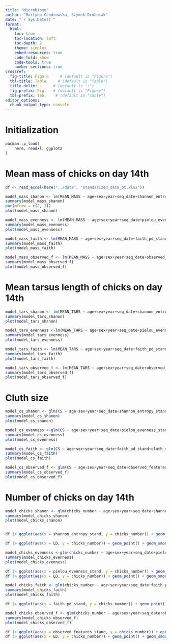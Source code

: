 ```yaml
---
title: "Microbiome"
author: "Martyna Cendrowska, Szymek Drobniak"
date: "`r Sys.Date()`"
format:
  html:
    toc: true
    toc-location: left
    toc-depth: 2
    theme: simplex
    embed-resources: true
    code-fold: show
    code-tools: true
    number-sections: true
crossref: 
  fig-title: Figure     # (default is "Figure")
  tbl-title: Table     # (default is "Table")
  title-delim: —     # (default is ":")
  fig-prefix: Fig.   # (default is "Figure")
  tbl-prefix: Tab.    # (default is "Table")
editor_options: 
  chunk_output_type: console
---
```


# Initialization

```r
pacman::p_load(
    here, readxl, ggplot2
)
```

# Mean mass of chicks on day 14th

```r
df <- read_excel(here("../data", "standarized_data_bt.xlsx"))

model_mass_shanon <- lm(MEAN_MASS ~ age+sex+year+seq_date+shannon_entropy_stand+cluth_manipulation+LD, data=df) 
summary(model_mass_shanon)
par(mfrow = c(2, 2))
plot(model_mass_shanon)

model_mass_evenness <- lm(MEAN_MASS ~ age+sex+year+seq_date+pielou_evenness_stand+cluth_manipulation+LD+sex*cluth_manipulation, data=df)
summary(model_mass_evenness)
plot(model_mass_evenness)

model_mass_faith <- lm(MEAN_MASS ~ age+sex+year+seq_date+faith_pd_stand+cluth_manipulation+LD+sex*cluth_manipulation, data=df)
summary(model_mass_faith)
plot(model_mass_faith)

model_mass_observed_f <- lm(MEAN_MASS ~ age+sex+year+seq_date+observed_features_stand+cluth_manipulation+LD+sex*cluth_manipulation, data=df)
summary(model_mass_observed_f)
plot(model_mass_observed_f)
```

# Mean tarsus length of chicks on day 14th

```r
model_tars_shanon <- lm(MEAN_TARS ~ age+sex+year+seq_date+shannon_entropy_stand+cluth_manipulation+LD+sex*cluth_manipulation, data=df) 
summary(model_tars_shanon)
plot(model_tars_shanon)

model_tars_evenness <-lm(MEAN_TARS ~ age+sex+year+seq_date+pielou_evenness_stand+cluth_manipulation+LD+sex*cluth_manipulation, data=df)
summary(model_tars_evenness)
plot(model_tars_evenness)

model_tars_faith <- lm(MEAN_TARS ~ age+sex+year+seq_date+faith_pd_stand+cluth_manipulation+LD+sex*cluth_manipulation, data=df)
summary(model_tars_faith)
plot(model_tars_faith)

model_tars_observed_f <- lm(MEAN_TARS ~ age+sex+year+seq_date+observed_features_stand+cluth_manipulation+LD+sex*cluth_manipulation, data=df)
summary(model_tars_observed_f)
plot(model_tars_observed_f)
```

# Cluth size

```r
model_cs_shanon <- glm(CS ~ age+sex+year+seq_date+shannon_entropy_stand+cluth_manipulation+LD, data=df) 
summary(model_cs_shanon)
plot(model_cs_shanon)

model_cs_evenness <-glm(CS ~ age+sex+year+seq_date+pielou_evenness_stand+cluth_manipulation+LD, data=df)
summary(model_cs_evenness)
plot(model_cs_evenness)

model_cs_faith <- glm(CS ~ age+sex+year+seq_date+faith_pd_stand+cluth_manipulation+LD, data=df)
summary(model_cs_faith)
plot(model_cs_faith)

model_cs_observed_f <- glm(CS ~ age+sex+year+seq_date+observed_features_stand+cluth_manipulation+LD, data=df)
summary(model_cs_observed_f)
plot(model_cs_observed_f)
```

# Number of chicks on day 14th

```r
model_chicks_shanon <- glm(chicks_number ~ age+sex+year+seq_date+shannon_entropy_stand+cluth_manipulation+LD, data=df) 
summary(model_chicks_shanon)
plot(model_chicks_shanon)


df |> ggplot(aes(x = shannon_entropy_stand, y = chicks_number)) + geom_point() + geom_smooth(method = "glm")

df |> ggplot(aes(x = LD, y = chicks_number)) + geom_point() + geom_smooth(method = "glm")

model_chicks_evenness <-glm(chicks_number ~ age+sex+year+seq_date+pielou_evenness_stand+cluth_manipulation+LD, data=df)
summary(model_chicks_evenness)
plot(model_chicks_evenness)

df |> ggplot(aes(x = pielou_evenness_stand, y = chicks_number)) + geom_point() + geom_smooth(method = "glm")
df |> ggplot(aes(x = LD, y = chicks_number)) + geom_point() + geom_smooth(method = "glm")

model_chicks_faith <- glm(chicks_number ~ age+sex+year+seq_date+faith_pd_stand+cluth_manipulation+LD, data=df)
summary(model_chicks_faith)
plot(model_chicks_faith)

df |> ggplot(aes(x = faith_pd_stand, y = chicks_number)) + geom_point() + geom_smooth(method = "glm")

model_chicks_observed_f <- glm(chicks_number ~ age+sex+year+seq_date+observed_features_stand+cluth_manipulation+LD, data=df)
summary(model_chicks_observed_f)
plot(model_chicks_observed_f)

df |> ggplot(aes(x = observed_features_stand, y = chicks_number)) + geom_point() + geom_smooth(method = "glm")
df |> ggplot(aes(x = LD, y = chicks_number)) + geom_point() + geom_smooth(method = "glm")
```
